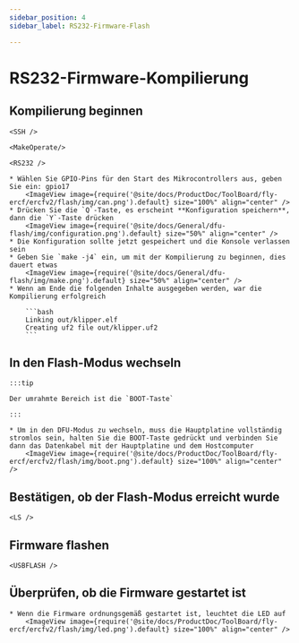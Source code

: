 ```yaml
---
sidebar_position: 4
sidebar_label: RS232-Firmware-Flash

---
```




# RS232-Firmware-Kompilierung

## Kompilierung beginnen

    <SSH />

    <MakeOperate/>

    <RS232 />

    * Wählen Sie GPIO-Pins für den Start des Mikrocontrollers aus, geben Sie ein: gpio17
        <ImageView image={require('@site/docs/ProductDoc/ToolBoard/fly-ercf/ercfv2/flash/img/can.png').default} size="100%" align="center" />
    * Drücken Sie die `Q`-Taste, es erscheint **Konfiguration speichern**, dann die `Y`-Taste drücken
        <ImageView image={require('@site/docs/General/dfu-flash/img/configuration.png').default} size="50%" align="center" />
    * Die Konfiguration sollte jetzt gespeichert und die Konsole verlassen sein
    * Geben Sie `make -j4` ein, um mit der Kompilierung zu beginnen, dies dauert etwas
        <ImageView image={require('@site/docs/General/dfu-flash/img/make.png').default} size="50%" align="center" />
    * Wenn am Ende die folgenden Inhalte ausgegeben werden, war die Kompilierung erfolgreich

        ```bash
        Linking out/klipper.elf
        Creating uf2 file out/klipper.uf2
        ```


## In den Flash-Modus wechseln

    :::tip

    Der umrahmte Bereich ist die `BOOT-Taste`

    :::

    * Um in den DFU-Modus zu wechseln, muss die Hauptplatine vollständig stromlos sein, halten Sie die BOOT-Taste gedrückt und verbinden Sie dann das Datenkabel mit der Hauptplatine und dem Hostcomputer
        <ImageView image={require('@site/docs/ProductDoc/ToolBoard/fly-ercf/ercfv2/flash/img/boot.png').default} size="100%" align="center" />

## Bestätigen, ob der Flash-Modus erreicht wurde

    <LS />


## Firmware flashen 
    
    <USBFLASH />
    


## Überprüfen, ob die Firmware gestartet ist

    * Wenn die Firmware ordnungsgemäß gestartet ist, leuchtet die LED auf
        <ImageView image={require('@site/docs/ProductDoc/ToolBoard/fly-ercf/ercfv2/flash/img/led.png').default} size="100%" align="center" />